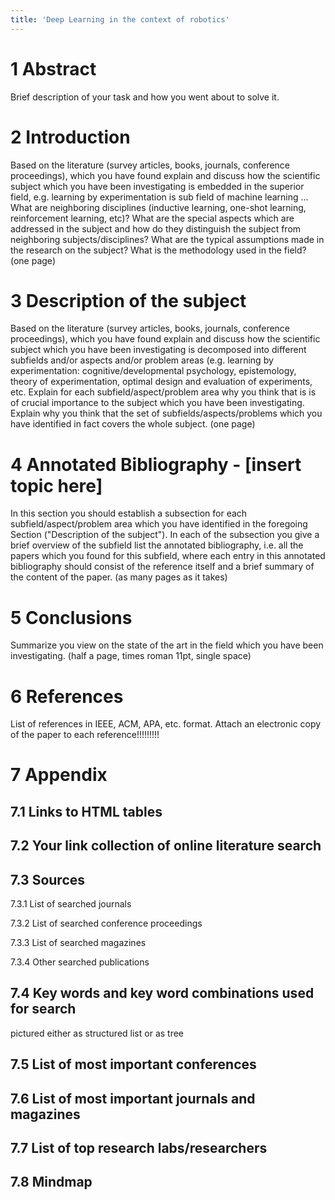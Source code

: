 ```yaml
---
title: 'Deep Learning in the context of robotics'
---
```


# 1 Abstract

Brief description of your task and how you went about to solve it.

# 2 Introduction

Based on the literature (survey articles, books, journals, conference proceedings), which you have found explain and discuss how the scientific subject which you have been investigating is embedded in the superior field, e.g. learning by experimentation is sub field of machine learning ... What are neighboring disciplines (inductive learning, one-shot learning, reinforcement learning, etc)? What are the special aspects which are addressed in the subject and how do they distinguish the subject from neighboring subjects/disciplines? What are the typical assumptions made in the research on the subject? What is the methodology used in the field? (one page)

# 3 Description of the subject

Based on the literature (survey articles, books, journals, conference proceedings), which you have found explain and discuss how the scientific subject which you have been investigating is decomposed into different subfields and/or aspects and/or problem areas (e.g. learning by experimentation: cognitive/developmental psychology, epistemology, theory of experimentation, optimal design and evaluation of experiments, etc. Explain for each subfield/aspect/problem area why you think that is is of crucial importance to the subject which you have been investigating. Explain why you think that the set of subfields/aspects/problems which you have identified in fact covers the whole subject. (one page)

# 4 Annotated Bibliography - [insert topic here]
In this section you should establish a subsection for each subfield/aspect/problem area which you have identified in the foregoing Section ("Description of the subject"). In each of the subsection you give a brief overview of the subfield list the annotated bibliography, i.e. all the papers which you found for this subfield, where each entry in this annotated bibliography should consist of the reference itself and a brief summary of the content of the paper. (as many pages as it takes)

# 5 Conclusions
Summarize you view on the state of the art in the field which you have been investigating. (half a page, times roman 11pt, single space)

# 6 References
List of references in IEEE, ACM, APA, etc. format.
Attach an electronic copy of the paper to each reference!!!!!!!!!

# 7 Appendix

## 7.1 Links to HTML tables

## 7.2 Your link collection of online literature search

## 7.3 Sources

7.3.1 List of searched journals

7.3.2 List of searched conference proceedings

7.3.3 List of searched magazines

7.3.4 Other searched publications

## 7.4 Key words and key word combinations used for search

pictured either as structured list or as tree

## 7.5 List of most important conferences

## 7.6 List of most important journals and magazines

## 7.7 List of top research labs/researchers


## 7.8 Mindmap
